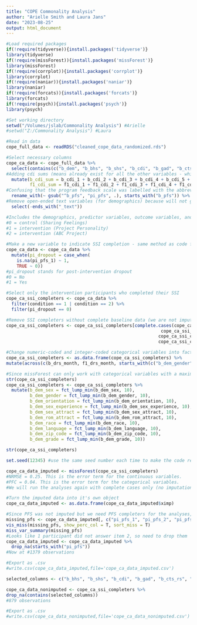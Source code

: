 ```yaml
---
title: "COPE Commonality Analysis"
author: "Arielle Smith and Laura Jans"
date: "2023-08-25"
output: html_document
---
```


```r
#Load required packages
if(!require(tidyverse)){install.packages('tidyverse')}
library(tidyverse)
if(!require(missForest)){install.packages('missForest')}
library(missForest)
if(!require(corrplot)){install.packages('corrplot')}
library(corrplot)
if(!require(naniar)){install.packages('naniar')}
library(naniar)
if(!require(forcats)){install.packages('forcats')}
library(forcats)
if(!require(psych)){install.packages('psych')}
library(psych)

#Set working directory
setwd("/Volumes/jslab/Commonality Analysis") #Arielle
#setwd("Z:/Commonality Analysis") #Laura

#Read in data
cope_full_data <- readRDS("cleaned_cope_data_randomized.rds")
```

```r
#Select necessary columns
cope_ca_data <- cope_full_data %>% 
  select(contains(c("b_dem", "b_bhs", "b_shs", "b_cdi", "b_gad", "b_cts_rs","b_drs_month", "b_pfs", "pi_bhs", "pi_shs", "f1_bhs", "f1_shs", "f1_cdi", "f1_gad", "f1_cts_rs", "f1_drs_month", "condition"))) %>%
#Adding cdi sums (means already exist for all the other variables - which is what we need for our analyses!)
  mutate(b_cdi_sum = b_cdi_1 + b_cdi_2 + b_cdi_3 + b_cdi_4 + b_cdi_5 + b_cdi_6 + b_cdi_7 + b_cdi_8 + b_cdi_9 + b_cdi_10 + b_cdi_11 + b_cdi_12, 
         f1_cdi_sum = f1_cdi_1 + f1_cdi_2 + f1_cdi_3 + f1_cdi_4 + f1_cdi_5 + f1_cdi_6 + f1_cdi_7 + f1_cdi_8 + f1_cdi_9 + f1_cdi_10 + f1_cdi_11 + f1_cdi_12) %>% 
#Confusing that the program feedback scale was labelled with the abbreviation for baseline rather than post-intervention, so changing it
  rename_with(~ gsub("^b_pfs", "pi_pfs", .), starts_with("b_pfs")) %>% 
#Remove open-ended text variables (for demographics) because will not give missForest meaningful info
  select(-ends_with("_text"))

#Includes the demographics, predictor variables, outcome variables, and the condition. Condition is just labeled 0, 1, and 2, but looking at the COPE baseline survey flow and parent study code, have gathered that:
#0 = control (Sharing Feelings)
#1 = intervention (Project Personality)
#2 = intervention (ABC Project)

#Make a new variable to indicate SSI completion - same method as code from parent project:
cope_ca_data <- cope_ca_data %>% 
  mutate(pi_dropout = case_when(
    is.na(pi_pfs_1) ~ 1,
    TRUE ~ 0))
#pi_dropout stands for post-intervention dropout
#0 = No
#1 = Yes

#Select only the intervention participants who completed their SSI
cope_ca_ssi_completers <- cope_ca_data %>% 
  filter(condition == 1 | condition == 2) %>%
  filter(pi_dropout == 0)

#Remove SSI completers without complete baseline data (we are not imputing these variables)
cope_ca_ssi_completers <- cope_ca_ssi_completers[complete.cases(cope_ca_ssi_completers$b_cdi_sum,
                                                           cope_ca_ssi_completers$b_gad_mean,
                                                          cope_ca_ssi_completers$b_drs_month,
                                                          cope_ca_ssi_completers$b_cts_rs_mean), ]

#Change numeric-coded and integer-coded categorical variables into factors and make cope_ca_ssi_completers a data.frame for missForest to work
cope_ca_ssi_completers <- as.data.frame(cope_ca_ssi_completers) %>% 
mutate(across(c(b_drs_month, f1_drs_month, starts_with(c("b_dem_gender", "b_dem_sex", "b_dem_rom", "b_dem_race"))), factor))

#Since missForest can only work with categorical variables with a maximum of 53 levels, need to lump together factors. Decided to lump those with less than 10 responses.
str(cope_ca_ssi_completers)
cope_ca_ssi_completers <- cope_ca_ssi_completers %>%
  mutate(b_dem_sex = fct_lump_min(b_dem_sex, 10),
         b_dem_gender = fct_lump_min(b_dem_gender, 10),
         b_dem_orientation = fct_lump_min(b_dem_orientation, 10),
         b_dem_sex_experience = fct_lump_min(b_dem_sex_experience, 10),
         b_dem_sex_attract = fct_lump_min(b_dem_sex_attract, 10),
         b_dem_rom_attract = fct_lump_min(b_dem_rom_attract, 10), 
         b_dem_race = fct_lump_min(b_dem_race, 10),
         b_dem_language = fct_lump_min(b_dem_language, 10),
         b_dem_zip_code = fct_lump_min(b_dem_zip_code, 10),
         b_dem_grade = fct_lump_min(b_dem_grade, 10))

str(cope_ca_ssi_completers)
```

```r
set.seed(12345) #use the same seed number each time to make the code reproducible (the seed number is just the starting point used in the generation of a sequence of random numbers in the random forest)

cope_ca_data_imputed <- missForest(cope_ca_ssi_completers)
#NRMSE = 0.25. This is the error term for the continuous variables.
#PFC = 0.04. This is the error term for the categorical variables.
#We will run the analyses again with complete cases only (no imputation) as a robustness check to make sure there isn't a huge difference in results.
```

```r
#Turn the imputed data into it's own object
cope_ca_data_imputed <- as.data.frame(cope_ca_data_imputed$ximp)

#Since PFS was not imputed but we need PFS completers for the analyses, look for people who skipped one or more PFS item
missing_pfs <- cope_ca_data_imputed[, c("pi_pfs_1", "pi_pfs_2", "pi_pfs_3", "pi_pfs_4", "pi_pfs_5", "pi_pfs_6", "pi_pfs_7")]
vis_miss(missing_pfs, show_perc_col = T, sort_miss = T)
miss_var_summary(missing_pfs)
#Looks like 1 participant did not answer item 2, so need to drop them
cope_ca_data_imputed <- cope_ca_data_imputed %>%
  drop_na(starts_with("pi_pfs"))
#Now at #1379 observations

#Export as .csv
#write.csv(cope_ca_data_imputed,file='cope_ca_data_imputed.csv')
```

```r
selected_columns <- c("b_bhs", "b_shs", "b_cdi", "b_gad", "b_cts_rs", "b_drs_month", "pi_pfs", "pi_bhs", "pi_shs", "f1_bhs", "f1_shs", "f1_cdi", "f1_gad", "f1_cts_rs", "f1_drs_month")

cope_ca_data_nonimputed <- cope_ca_ssi_completers %>%
drop_na(contains(selected_columns))
#879 observations

#Export as .csv
#write.csv(cope_ca_data_nonimputed,file='cope_ca_data_nonimputed.csv')
```
